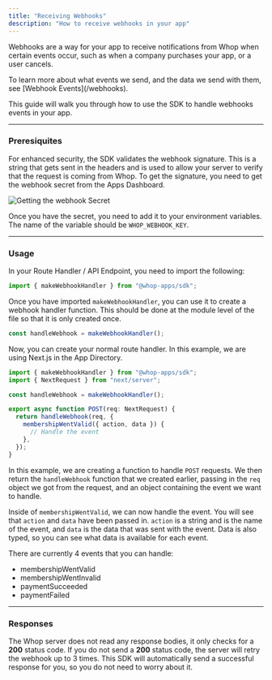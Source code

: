 ```yaml
---
title: "Receiving Webhooks"
description: "How to receive webhooks in your app"
---
```


Webhooks are a way for your app to receive notifications from Whop when certain events occur, such as when a company purchases your app, or a user cancels.

<Note>
  To learn more about what events we send, and the data we send with them, see
  [Webhook Events](/webhooks).
</Note>

This guide will walk you through how to use the SDK to handle webhooks events in your app.

---

### Preresiquites

For enhanced security, the SDK validates the webhook signature. This is a string that gets sent in the headers and is used to allow your server to verify that the request is coming from Whop. To get the signature, you need to get the webhook secret from the Apps Dashboard.

![Getting the webhook Secret](https://imgur.com/6AY16BV.gif)

Once you have the secret, you need to add it to your environment variables. The name of the variable should be `WHOP_WEBHOOK_KEY`.

---

### Usage

In your Route Handler / API Endpoint, you need to import the following:

```javascript
import { makeWebhookHandler } from "@whop-apps/sdk";
```

Once you have imported `makeWebhookHandler`, you can use it to create a webhook handler function. This should be done at the module level of the file so that it is only created once.

```javascript
const handleWebhook = makeWebhookHandler();
```

Now, you can create your normal route handler. In this example, we are using Next.js in the App Directory.

```javascript
import { makeWebhookHandler } from "@whop-apps/sdk";
import { NextRequest } from "next/server";

const handleWebhook = makeWebhookHandler();

export async function POST(req: NextRequest) {
  return handleWebhook(req, {
    membershipWentValid({ action, data }) {
      // Handle the event
    },
  });
}
```

In this example, we are creating a function to handle `POST` requests. We then return the `handleWebhook` function that we created earlier, passing in the `req` object we got from the request, and an object containing the event we want to handle.

Inside of `membershipWentValid`, we can now handle the event. You will see that `action` and `data` have been passed in. `action` is a string and is the name of the event, and `data` is the data that was sent with the event. Data is also typed, so you can see what data is available for each event.

There are currently 4 events that you can handle:

- membershipWentValid
- membershipWentInvalid
- paymentSucceeded
- paymentFailed

---

### Responses

The Whop server does not read any response bodies, it only checks for a **200** status code. If you do not send a **200** status code, the server will retry the webhook up to 3 times. This SDK will automatically send a successful response for you, so you do not need to worry about it.

